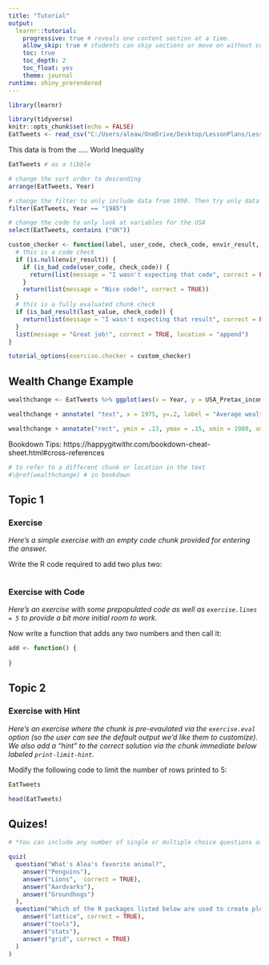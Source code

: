 ```yaml
---
title: "Tutorial"
output: 
  learnr::tutorial:
    progressive: true # reveals one content section at a time.
    allow_skip: true # students can skip sections or move on without completing a section
    toc: true
    toc_depth: 2
    toc_float: yes
    theme: journal
runtime: shiny_prerendered
---
```


```r

library(learnr)

library(tidyverse)
knitr::opts_chunk$set(echo = FALSE)
EatTweets <- read_csv("C:/Users/aleaw/OneDrive/Desktop/LessonPlans/LessonPlans_PPOL105/EatTweets.csv")
```

This data is from the ..... World Inequality
```r
EatTweets # as a tibble
```
```r
# change the sort order to descending
arrange(EatTweets, Year)
```
```r
# change the filter to only include data from 1990. Then try only data from 2012.
filter(EatTweets, Year == "1985")
```

```r
# change the code to only look at variables for the USA
select(EatTweets, contains ("UK"))
``` 
```r
custom_checker <- function(label, user_code, check_code, envir_result, evaluate_result, last_value, ...) {
  # this is a code check
  if (is.null(envir_result)) {
    if (is_bad_code(user_code, check_code)) {
      return(list(message = "I wasn't expecting that code", correct = FALSE))
    }
    return(list(message = "Nice code!", correct = TRUE))
  }
  # this is a fully evaluated chunk check
  if (is_bad_result(last_value, check_code)) {
    return(list(message = "I wasn't expecting that result", correct = FALSE))
  }
  list(message = "Great job!", correct = TRUE, location = "append")
}

tutorial_options(exercise.checker = custom_checker)
```


## Wealth Change Example {#wealthchange}
```r
wealthchange <- EatTweets %>% ggplot(aes(x = Year, y = USA_Pretax_income_top1)) + geom_point()

wealthchange + annotate( "text", x = 1975, y=.2, label = "Average wealth for top 1%") # adds text at that location on the graph

wealthchange + annotate("rect", ymin = .13, ymax = .15, xmin = 1980, xmax=1990, alpha = .4) # makes a rectangle on the graph

```

Bookdown Tips:
https://happygitwithr.com/bookdown-cheat-sheet.html#cross-references
```r
# to refer to a different chunk or location in the text
#\@ref(wealthchange) # in bookdown

```

## Topic 1

### Exercise 

*Here's a simple exercise with an empty code chunk provided for entering the answer.*

Write the R code required to add two plus two:

```r

```

### Exercise with Code

*Here's an exercise with some prepopulated code as well as `exercise.lines = 5` to provide a bit more initial room to work.*

Now write a function that adds any two numbers and then call it:

```r
add <- function() {
  
}
```

## Topic 2

### Exercise with Hint

*Here's an exercise where the chunk is pre-evaulated via the `exercise.eval` option (so the user can see the default output we'd like them to customize). We also add a "hint" to the correct solution via the chunk immediate below labeled `print-limit-hint`.*

Modify the following code to limit the number of rows printed to 5:

```r
EatTweets
```

```r
head(EatTweets)
```

## Quizes!

```r
# *You can include any number of single or multiple choice questions as a quiz. Use the `question` function to define a question and the `quiz` function for grouping multiple questions together.*

quiz(
  question("What's Alea's favorite animal?",
    answer("Penguins"),
    answer("Lions",  correct = TRUE),
    answer("Aardvarks"),
    answer("Groundhogs")
  ),
  question("Which of the R packages listed below are used to create plots?",
    answer("lattice", correct = TRUE),
    answer("tools"),
    answer("stats"),
    answer("grid", correct = TRUE)
  )
)
```

